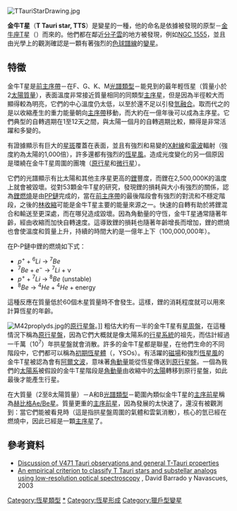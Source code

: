 {{Otheruses|subject=金牛T星（'''TTS'''）|other=同名的其他主题|TTS|TTS(消歧义)}}
[[File:TTauriStarDrawing.jpg|thumb]]
{{Star Formation}}

'''金牛T星'''（'''T Tauri star, TTS'''）是變星的一種，他的命名是依據被發現的原型－[[金牛座T|金牛座T]]星（{{lang|en|T Tauri}}）而來的。他們都在鄰近[[分子雲|分子雲]]的地方被發現，例如[[NGC_1555|NGC 1555]]，並且由光學上的觀測確認是一顆有著強烈的[[色球|色球譜線]]的[[變星|變星]]。

== 特徵 ==

金牛T星是[[主序前星|前主序帶]]－在F、G、K、M[[光譜類型|光譜類型]]－能見到的最年輕恆星（質量小於2[[太陽|太陽質量]]），表面溫度非常接近質量相同的同類型[[主序星|主序星]]，但是因為半徑較大而顯得較為明亮，它們的中心溫度仍太低，以至於還不足以引發[[質子-質子鏈反應|氫融合]]。取而代之的是以收縮產生的重力能量朝向[[主序帶|主序帶]]移動，而大約在一億年後可以成為主序星。它們典型的自轉週期在1至12天之間，與太陽一個月的自轉週期比較，顯得是非常活躍和多變的。

有證據顯示有巨大的[[星斑|星斑]]覆蓋在表面，並且有強烈和易變的[[X射線|X射線]]和[[電波|電波]]輻射（強度約為太陽的1,000倍），許多還都有強烈的[[恆星風|恆星風]]。造成光度變化的另一個原因是環繞在金牛T星周圍的團塊（[[原行星|原行星]]和[[微行星|微行星]]）。

它們的光譜顯示有比太陽和其他主序星更高的[[鋰|鋰]]豐度，而鋰在2,500,000K的溫度上就會被毀壞。從對53顆金牛T星的研究，發現鋰的損耗與大小有強烈的關係，認為[[鋰燃燒|鋰燃燒]]是由[[質子-質子鏈反應|PP鏈]]完成的，當在[[主序前星|前主序帶]]的最後階段會有強烈的對流和不穩定階段，之後的[[林軌跡|林收縮]]可能是金牛T星主要的能量來源之一。快速的自轉有助於將鋰混合和輸送至更深處，而在哪兒造成毀壞。因為角動量的守恆，金牛T星通常隨著年齡，經由收縮而加快自轉速度。這導致鋰的損耗也隨著年齡增長而增加，鋰的燃燒也會使溫度和質量上升，持續的時間大約是一億年上下（100,000,000年）。

在P-P鏈中鋰的燃燒如下式：

* <math>p^+ + {}^{6}Li\ \rightarrow\ {}^{7}Be</math>
* <math>{}^{7}Be + e^-\ \rightarrow\ {}^{7}Li</math> + ν
* <math>p^+ + {}^{7}Li\ \rightarrow\ {}^{8}Be</math> (unstable)
* <math>{}^{8}Be\ \rightarrow\ {}^{4}He + {}^{4}He + \mbox{energy}</math>

這種反應在質量低於60個木星質量時不會發生。這樣，鋰的消耗程度就可以用來計算恆星的年齡。

[[File:M42proplyds.jpg|left]]的[[原行星盤|原行星盤]]。]]
粗估大約有一半的金牛T星有[[星周盤|星周盤]]，在這種情況下稱為[[原行星盤|原行星盤]]，因為它們大概就是像太陽系的[[行星系統|行星系統]]的祖先，而估計經過一千萬（10<sup>7</sup>）年拱星盤就會消散。許多的金牛T星都是聯星，在他們生命的不同階段中，它們都可以稱為[[初期恆星體|初期恆星體]]（{{lang|en| Young Stellar Objects}}，YSOs）。有活躍的[[磁場|磁場]]和強烈[[恆星風|恆星風]]的金牛T星被認為會有[[阿爾文波|阿爾文波]]，意味著[[角動量|角動量]]能從恆星傳送到[[原行星盤|原行星盤]]。一個為我們的[[太陽系|太陽系]]被假設的金牛T星階段是[[角動量|角動量]]由收縮中的[[太陽|太陽]]轉移到原行星盤，如此最後才能產生行星。

在大質量（2至8太陽質量）－A和B[[光譜類型|光譜類型]]－範圍內類似金牛T星的[[主序前星|主序前星]]稱為[[赫比格Ae/Be星|赫比格Ae/Be星]]。質量更重的[[主序前星|主序前星]]，因為發展的太快速了，還沒有被觀測到：當它們能被看見時（這是指拱星盤周圍的氣體和雲氣消散），核心的氫已經在燃燒中，因此已經是一顆[[主序星|主序星]]了。

== 參考資料 ==
*[https://web.archive.org/web/20110524172358/http://universe.gsfc.nasa.gov/seminars/presentations/walter/toc.html Discussion of V471 Tauri observations and general T-Tauri properties]
* [http://arxiv.org/abs/astro-ph/0309284 An empirical criterion to classify T Tauri stars and substellar analogs using low-resolution optical spectroscopy] {{Webarchive|url=https://archive.is/20120711150858/http://arxiv.org/abs/astro-ph/0309284 |date=2012-07-11 }}, David Barrado y Navascues, 2003

{{恆星}}

{{Authority control}}
[[Category:恆星類型|Category:恆星類型]]
[[Category:金牛T星|*]]
[[Category:恆星形成|Category:恆星形成]]
[[Category:獵戶型變星|Category:獵戶型變星]]